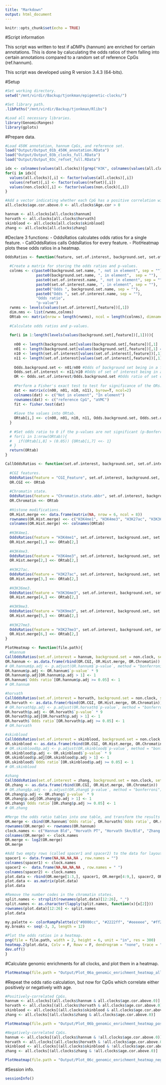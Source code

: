 ```yaml
---
title: "Markdown"
output: html_document
---
```


```r
knitr::opts_chunk$set(echo = TRUE)
```

#Script information

This script was written to test if aDMPs (hannum) are enriched for certain annotations. This is done by caluculating the odds ratios of them falling into certain annotations compared to a random set of reference CpGs (ref.hannum).

This script was developed using R version 3.4.3 (64-bits).

#Setup
```r
#Set working directory.
setwd("/mnt/virdir/Backup/tjonkman/epigenetic-clocks/")

#Set library path.
.libPaths("/mnt/virdir/Backup/tjonkman/Rlibs")

#Load all necessary libraries.
library(GenomicRanges)
library(gplots)
```

#Prepare data.
```r
#Load 450K annotation, hannum CpGs, and reference set.
load("Output/Output_01b_450K_annotation.RData")
load("Output/Output_03b_clocks_full.RData")
load("Output/Output_03c_refset_full.RData")

idx <- colnames(values(all.clocks))[grep("H3K", colnames(values(all.clocks)))]
for(i in idx){
  values(all.clocks)[,i] <- factor(values(all.clocks)[,i])
  values(refset)[,i] <- factor(values(refset)[,i])
  values(non.clock)[,i] <- factor(values(non.clock)[,i])
}

#Add a vector indicating whether each CpG has a positive correlation with age.
all.clocks$age.cor.above.0 <- all.clocks$Age.cor > 0

hannum <- all.clocks[all.clocks$hannum]
horvath <- all.clocks[all.clocks$horvath]
skinblood <- all.clocks[all.clocks$skinblood]
zhang <- all.clocks[all.clocks$zhang]
```

#Declare 3 functions: 
- OddsRatios calculates odds ratios for a single feature.
- CallOddsRatios calls OddsRatios for every feature.
- PlotHeatmap plots these odds ratios in a heatmap.
```r
OddsRatios <- function(feature, set.of.interest, background.set, set.of.interest.name, background.set.name){
  
  #Create a matrix for storing the odds ratios and p-values.
  colnms <- c(paste0(background.set.name, ", not in element", sep = ""), 
              paste0(background.set.name, ", in element",  sep = ""), 
              paste0(set.of.interest.name, ", not in element", sep = ""), 
              paste0(set.of.interest.name, ", in element", sep = ""), 
              paste0("Odds ", background.set.name, sep = ""), 
              paste0("Odds ", set.of.interest.name, sep = ""), 
              "Odds ratio", 
              "p-value")
  rwnms <- levels(values(set.of.interest[,feature])[,1])
  dim.nms <- list(rwnms,colnms)
  ORtab <<- matrix(nrow = length(rwnms), ncol = length(colnms), dimnames = dim.nms)
  
  #Calculate odds ratios and p-values.
  
  for(i in 1:length(levels(values(background.set[,feature])[,1]))){
    
    n00 <- length(background.set[values(background.set[,feature])[,1] != levels(values(background.set[,feature])[,1])[i]])
    n01 <- length(background.set[values(background.set[,feature])[,1] == levels(values(background.set[,feature])[,1])[i]])
    n10 <- length(set.of.interest[values(set.of.interest[,feature])[,1] != levels(values(set.of.interest[,feature])[,1])[i]])
    n11 <- length(set.of.interest[values(set.of.interest[,feature])[,1] == levels(values(set.of.interest[,feature])[,1])[i]])
    
    Odds.background.set <- n01/n00 #Odds of background set being in a feature compared to not being in one.
    Odds.set.of.interest <- n11/n10 #Odds of set of interest being in a feature compared to not being in one.
    OR <- Odds.set.of.interest/Odds.background.set #Odds ratio of set of interest being in a feature, compared to background set.
    
    #Perform a Fisher's exact test to test for significance of the ORs. NB: some p-values will be so low that they will be returned as 0.
    dat <- matrix(c(n00, n01, n10, n11), byrow=T, ncol=2)
    colnames(dat) <- c("Not in element", "In element")
    rownames(dat) <- c("reference CpG", "aVMC")
    fit <- fisher.test(dat)
    
    #Save the values into ORtab.
    ORtab[i,] <<- c(n00, n01, n10, n11, Odds.background.set, Odds.set.of.interest, OR, fit$p.value)
  }
  
  # #Set odds ratio to 0 if the p-values are not significant (p-Bonferroni < 0.05).
  # for(i in 1:nrow(ORtab)){
  #   if(ORtab[i,8] > (0.05)) {ORtab[i,7] <<- 1}
  # }
  return(ORtab)
}

CallOddsRatios <- function(set.of.interest, background.set, set.of.interest.name, background.set.name) {
  
  #CGI features.
  OddsRatios(feature = "CGI_Feature", set.of.interest, background.set, set.of.interest.name, background.set.name)
  OR.CGI <<- ORtab
  
  #Chromatin state.
  OddsRatios(feature = "Chromatin.state.abbr", set.of.interest, background.set, set.of.interest.name, background.set.name)
  OR.Chromatin <<- ORtab
  
  #Histone modifications.
  OR.Hist.merge <<- data.frame(matrix(NA, nrow = 6, ncol = 8))
  rownames(OR.Hist.merge) <<- c("H3K4me1", "H3K4me3", "H3K27ac", "H3K36me3", "H3K9me3", "H3K27me3")
  colnames(OR.Hist.merge) <<- colnames(ORtab)
  
  #H3K4me1.
  OddsRatios(feature = "H3K4me1", set.of.interest, background.set, set.of.interest.name, background.set.name)
  OR.Hist.merge[1,] <<- ORtab[2,]
  
  #H3K4me3.
  OddsRatios(feature = "H3K4me3", set.of.interest, background.set, set.of.interest.name, background.set.name)
  OR.Hist.merge[2,] <<- ORtab[2,]
  
  #H3K27ac.
  OddsRatios(feature = "H3K27ac", set.of.interest, background.set, set.of.interest.name, background.set.name)
  OR.Hist.merge[3,] <<- ORtab[2,]
  
  #H3K36me3.
  OddsRatios(feature = "H3K36me3", set.of.interest, background.set, set.of.interest.name, background.set.name)
  OR.Hist.merge[4,] <<- ORtab[2,]
  
  #H3K9me3.
  OddsRatios(feature = "H3K9me3", set.of.interest, background.set, set.of.interest.name, background.set.name)
  OR.Hist.merge[5,] <<- ORtab[2,]
  
  #H3K27me3.
  OddsRatios(feature = "H3K27me3", set.of.interest, background.set, set.of.interest.name, background.set.name)
  OR.Hist.merge[6,] <<- ORtab[2,]
}

PlotHeatmap <- function(file.path){
  #hannum
CallOddsRatios(set.of.interest = hannum, background.set = non.clock, set.of.interest.name = "hannum", background.set.name = "non.clock")
OR.hannum <- as.data.frame(rbind(OR.CGI, OR.Hist.merge, OR.Chromatin))
# OR.hannum$p.adj <- p.adjust(OR.hannum$`p-value`, method = "bonferroni")
OR.hannum$p.adj <- OR.hannum$`p-value` * 9
OR.hannum$p.adj[OR.hannum$p.adj > 1] <- 1
OR.hannum$`Odds ratio`[OR.hannum$p.adj >= 0.05] <- 1
# OR.hannum

#horvath
CallOddsRatios(set.of.interest = horvath, background.set = non.clock, set.of.interest.name = "horvath", background.set.name = "non.clock")
OR.horvath <- as.data.frame(rbind(OR.CGI, OR.Hist.merge, OR.Chromatin))
# OR.horvath$p.adj <- p.adjust(OR.horvath$`p-value`, method = "bonferroni")
OR.horvath$p.adj <- OR.horvath$`p-value` * 9
OR.horvath$p.adj[OR.horvath$p.adj > 1] <- 1
OR.horvath$`Odds ratio`[OR.horvath$p.adj >= 0.05] <- 1
# OR.horvath

#skinblood
CallOddsRatios(set.of.interest = skinblood, background.set = non.clock, set.of.interest.name = "skinblood", background.set.name = "non.clock")
OR.skinblood <- as.data.frame(rbind(OR.CGI, OR.Hist.merge, OR.Chromatin))
# OR.skinblood$p.adj <- p.adjust(OR.skinblood$`p-value`, method = "bonferroni")
OR.skinblood$p.adj <- OR.skinblood$`p-value` * 9
OR.skinblood$p.adj[OR.skinblood$p.adj > 1] <- 1
OR.skinblood$`Odds ratio`[OR.skinblood$p.adj >= 0.05] <- 1
# OR.skinblood

#zhang
CallOddsRatios(set.of.interest = zhang, background.set = non.clock, set.of.interest.name = "zhang", background.set.name = "non.clock")
OR.zhang <- as.data.frame(rbind(OR.CGI, OR.Hist.merge, OR.Chromatin))
# OR.zhang$p.adj <- p.adjust(OR.zhang$`p-value`, method = "bonferroni")
OR.zhang$p.adj <- OR.zhang$`p-value` * 9
OR.zhang$p.adj[OR.zhang$p.adj > 1] <- 1
OR.zhang$`Odds ratio`[OR.zhang$p.adj >= 0.05] <- 1
# OR.zhang

#Merge the odds ratio tables into one table, and transform the results onto a log2-scale for visualization.
OR.merge <- cbind(OR.hannum$`Odds ratio`, OR.horvath$`Odds ratio`, OR.skinblood$`Odds ratio`, OR.zhang$`Odds ratio`)
rownames(OR.merge) <- rownames(OR.hannum)
clock.names <- c("Hannum Bld", "Horvath PT", "Horvath Skn/Bld", "Zhang Bld/Slv")
colnames(OR.merge) <- clock.names
OR.merge <- log2(OR.merge)
OR.merge

#Add two empty rows (called spacer1 and spacer2) to the data for layout purposes.
spacer1 <- data.frame(NA,NA,NA,NA , row.names = "")
colnames(spacer1) <- clock.names
spacer2 <-  data.frame(NA,NA,NA,NA , row.names = " ")
colnames(spacer2) <- clock.names
plot.data <- rbind(OR.merge[1:3,], spacer1, OR.merge[4:9,], spacer2, OR.merge[10:24,])
plot.data <- as.matrix(plot.data)
plot.data

#Remove the number codes in the chromatin states.
split.names <- strsplit(rownames(plot.data)[12:26], "_")
split.names <- as.character(lapply(split.names, function(x){x[2]}))
rownames(plot.data)[12:26] <- split.names
plot.data

my.palette <- colorRampPalette(c("#0000cc", "#2222ff", "#eeeeee", "#ff2222", "#cc0000"))(n = 11)
my.breaks <- seq(-3, 3, length = 12)

#Plot the odds ratios in a heatmap.
png(file = file.path, width = 2, height = 6, unit = "in", res = 300)
heatmap.2(plot.data, Colv = F, Rowv = F, dendrogram = "none", trace = "none", col = my.palette, breaks = my.breaks, density.info = "none", key = F, keysize = 0.1, margins = c(7.5, 5.5), cexRow = 1, cexCol = 1, na.color=par("bg"))
dev.off()
}
```

#Calculate genomic enrichments for all clocks, and plot them in a heatmap.
```r
PlotHeatmap(file.path = "Output/Plot_06a_genomic_enrichment_heatmap_all.png")
```

#Repeat the odds ratio calculation, but now for CpGs which correlate either positively or negatively with age.
```r
#Positively-correlated CpGs.
hannum <- all.clocks[(all.clocks$hannum & all.clocks$age.cor.above.0)]
horvath <- all.clocks[(all.clocks$horvath & all.clocks$age.cor.above.0)]
skinblood <- all.clocks[(all.clocks$skinblood & all.clocks$age.cor.above.0)]
zhang <- all.clocks[(all.clocks$zhang & all.clocks$age.cor.above.0)]

PlotHeatmap(file.path = "Output/Plot_06b_genomic_enrichment_heatmap_positive.png")

#Negatively-correlated CpGs.
hannum <- all.clocks[(all.clocks$hannum & !all.clocks$age.cor.above.0)]
horvath <- all.clocks[(all.clocks$horvath & !all.clocks$age.cor.above.0)]
skinblood <- all.clocks[(all.clocks$skinblood & !all.clocks$age.cor.above.0)]
zhang <- all.clocks[(all.clocks$zhang & !all.clocks$age.cor.above.0)]

PlotHeatmap(file.path = "Output/Plot_06c_genomic_enrichment_heatmap_negative.png")
```

#Session info.
```r
sessionInfo()
```